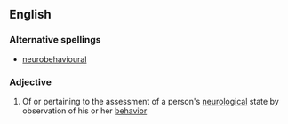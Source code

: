 ==English==

===Alternative spellings===
* [[neurobehavioural]]

===Adjective===
{{en-adj|-}}

# Of or pertaining to the assessment of a person's [[neurological]] state by observation of his or her [[behavior]]